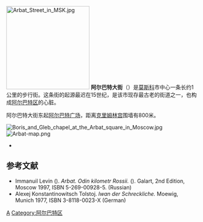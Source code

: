{{noteTA|T=zh-hans:阿尔巴特街;zh-hk:阿爾巴特街;zh-tw:阿巴特大街;
|1=zh-hans:阿尔巴特;zh-hk:阿爾巴特;zh-tw:阿巴特;}}
[[Image:Arbat_Street_in_MSK.jpg|220px]]
'''阿尔巴特大街'''（{{lang-ru|Арба́т}}）是[[莫斯科|莫斯科]]市中心一条长约1公里的步行街。这条街的起源最迟在15世纪，是该市现存最古老的街道之一，也构成[[阿尔巴特区|阿尔巴特区]]的心脏。

阿尔巴特大街东起[[阿尔巴特广场|阿尔巴特广场]]，距离[[克里姆林宫|克里姆林宫]]围墙有800米。

[[File:Boris_and_Gleb_chapel_at_the_Arbat_square_in_Moscow.jpg|thumb]]
[[File:Arbat-map.png|thumb]]

* {{commonscat-inline|Arbat Street}}

==参考文献==
<references/>
* Immanuil Levin ({{lang|ru|Иммануил Левин}}). ''Arbat. Odin kilometr Rossii.'' ({{lang|ru|Арбат. Один километр России}}).  Galart, 2nd Edition, Moscow 1997, ISBN 5-269-00928-5. (Russian)
* Alexej Konstantinowitsch Tolstoj. ''Iwan der Schreckliche.'' Moewig, Munich 1977, ISBN 3-8118-0023-X (German)

{{Coord|55|45|4|N|37|35|46|E|region:RU-MOW_type:landmark|display=title}}

[[Category:莫斯科街道|А]]
[[Category:阿尔巴特区|Category:阿尔巴特区]]